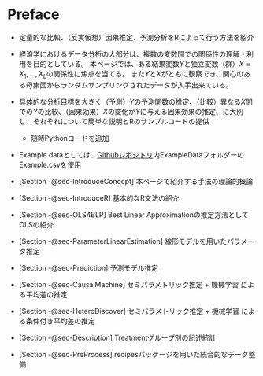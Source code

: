 # Preface {.unnumbered}

- 定量的な比較、（反実仮想）因果推定、予測分析をRによって行う方法を紹介

- 経済学におけるデータ分析の大部分は、複数の変数間での関係性の理解・利用を目的としている。
本ページでは、ある結果変数$Y$と独立変数（群）$X=X_1,...,X_L$の関係性に焦点を当てる。
また$Y$と$X$がともに観察でき、関心のある母集団からランダムサンプリングされたデータが入手出来ている。

- 具体的な分析目標を大きく（予測）$Y$の予測関数の推定、（比較）異なる$X$間での$Y$の比較、（因果効果）$X$の変化が$Y$に与える因果効果の推定、に大別し、それぞれについて簡単な説明とRのサンプルコードの提供

    - 随時Pythonコードを追加

- Example dataとしては、[Githubレポジトリ](https://github.com/tetokawata/BookEmiricalSocialML)内ExampleDataフォルダーのExample.csvを使用

- [Section -@sec-IntroduceConcept] 本ページで紹介する手法の理論的概論

- [Section -@sec-IntroduceR] 基本的なR文法の紹介

- [Section -@sec-OLS4BLP] Best Linear Approximationの推定方法としてOLSの紹介

- [Section -@sec-ParameterLinearEstimation] 線形モデルを用いたパラメータ推定

- [Section -@sec-Prediction] 予測モデル推定

- [Section -@sec-CausalMachine] セミパラメトリック推定 $+$ 機械学習 による平均差の推定

- [Section -@sec-HeteroDiscover] セミパラメトリック推定 $+$ 機械学習 による条件付き平均差の推定

- [Section -@sec-Description] Treatmentグループ別の記述統計

- [Section -@sec-PreProcess] recipesパッケージを用いた統合的なデータ整備
